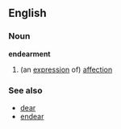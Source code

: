 ==English==
===Noun===
'''endearment'''
# (an [[expression]] of) [[affection]]
===See also===
*[[dear]]
*[[endear]]